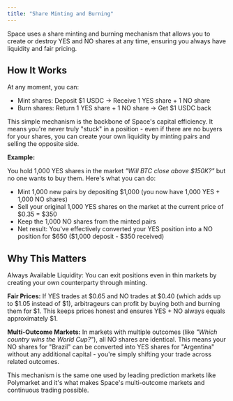 ```yaml
---
title: "Share Minting and Burning"
---
```


Space uses a share minting and burning mechanism that allows you to create or destroy YES and NO shares at any time, ensuring you always have liquidity and fair pricing.

## How It Works

At any moment, you can:

- Mint shares: Deposit \$1 USDC → Receive 1 YES share + 1 NO share
- Burn shares: Return 1 YES share + 1 NO share → Get \$1 USDC back

This simple mechanism is the backbone of Space's capital efficiency. It means you're never truly "stuck" in a position - even if there are no buyers for your shares, you can create your own liquidity by minting pairs and selling the opposite side.

**Example:**

You hold 1,000 YES shares in the market _"Will BTC close above \$150K?"_ but no one wants to buy them. Here's what you can do:

- Mint 1,000 new pairs by depositing \$1,000 (you now have 1,000 YES + 1,000 NO shares)
- Sell your original 1,000 YES shares on the market at the current price of \$0.35 = \$350
- Keep the 1,000 NO shares from the minted pairs
- Net result: You've effectively converted your YES position into a NO position for \$650 (\$1,000 deposit - \$350 received)

## Why This Matters

Always Available Liquidity: You can exit positions even in thin markets by creating your own counterparty through minting.

**Fair Prices:** If YES trades at \$0.65 and NO trades at \$0.40 (which adds up to \$1.05 instead of \$1), arbitrageurs can profit by buying both and burning them for \$1. This keeps prices honest and ensures YES + NO always equals approximately \$1.

**Multi-Outcome Markets:** In markets with multiple outcomes (like _"Which country wins the World Cup?"_), all NO shares are identical. This means your NO shares for "Brazil" can be converted into YES shares for "Argentina" without any additional capital - you're simply shifting your trade across related outcomes.

This mechanism is the same one used by leading prediction markets like Polymarket and it's what makes Space's multi-outcome markets and continuous trading possible.